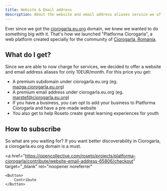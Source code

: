 ```yaml
---
title: Website & Email address
description: About the website and email address aliases service we offer 
---
```



Ever since we got the [ciorogarla.eu.org](https://ciorogarla.eu.org) domain, we knew
we wanted to do something big with it. That's how we launched "Platforma Ciorogarla",
a web platform created specially for the community of [Ciorogarla, Romania](https://en.wikipedia.org/wiki/Ciorog%C3%A2rla).


## What do I get?

Since we are able to now charge for services, we decided to offer a website and email address
aliases for only 10EUR/month. For this price you get:

- A premium subdomain under ciorogarla.eu.org (eg. [mazga.ciorogarla.eu.org](https://mazga.ciorogarla.eu.org))
- A premium email address under ciorogarla.eu.org (eg. [marstef@ciorogarla.eu.org](mailto:marstef@ciorogarla.eu.org))
- If you have a business, you can opt to add your business to Platforma Ciorogarla and have a pre-made website
- You also get to help Roseto create great learning experiences for youth

## How to subscribe

So what are you waiting for? If you want better discoverability in Ciorogarla, a ciorogarla.eu.org domain is a must.

<a 
    href="https://opencollective.com/roseto/projects/platforma-ciorogarla/contribute/website-email-address-65806/checkout"
    target="_blank"
    rel="noopener noreferrer"
>
    <Button>
        Contribute
    </Button>
</a>
